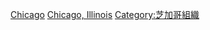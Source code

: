 {{Commons category|Media of Chicago}}
[[Category:伊利諾州媒體|Chicago]]
[[Category:美國各城市媒體|Chicago, Illinois]]
[[Category:芝加哥組織|Category:芝加哥組織]]